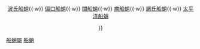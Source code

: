 <center>{{Navbox
|name = 船蛸
|titlestyle = color:;
|title = <div class="NavHead" style="background-color:;">
[[船蛸屬]]物種

|list1 = {{nowrap begin}}
[[扁船蛸]]{{·w}}
[[波氏船蛸]]{{·w}}
[[偏口船蛸]]{{·w}}
[[闊船蛸]]{{·w}}
[[瘤船蛸]]{{·w}}
[[諾氏船蛸]]{{·w}}
[[太平洋船蛸]]
{{nowrap end}}

}}</center><noinclude>
[[Category:章魚|船蛸屬]]
[[Category:生物模板|船蛸]]
</noinclude>